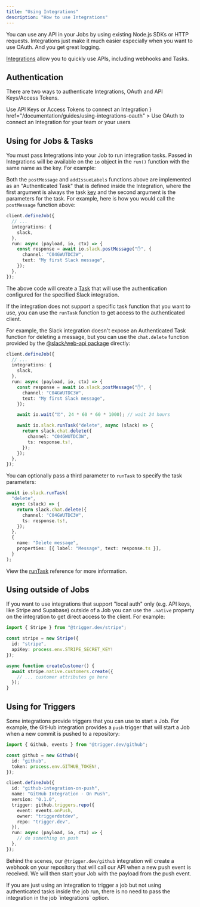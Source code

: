 ```yaml
---
title: "Using Integrations"
description: "How to use Integrations"
---
```


<Note>
  You can use any API in your Jobs by using existing Node.js SDKs or HTTP
  requests. Integrations just make it much easier especially when you want to
  use OAuth. And you get great logging.
</Note>

[Integrations](/documentation/concepts/integrations) allow you to quickly use APIs, including webhooks and Tasks.

## Authentication

There are two ways to authenticate Integrations, OAuth and API Keys/Access Tokens.

<CardGroup cols={2}>
  <Card
    title="API Keys/Access Tokens"
    icon="key"
    href="/documentation/guides/using-integrations-apikeys"
  >
    Use API Keys or Access Tokens to connect an Integration
  </Card>
  <Card
    title="OAuth"
    icon={
      <svg viewBox="0 0 100 100" fill="none" xmlns="http://www.w3.org/2000/svg">
        <path
          d="M50.5013 0C49.1646 0 47.7861 0.0417711 46.3659 0.125313C43.609 0.292398 40.685 0.75188 37.594 1.50376C34.67 2.25564 32.1637 3.09106 30.0752 4.01002C26.9006 5.43024 23.6842 7.26817 20.4261 9.52381C16.7502 12.1136 13.4921 15.2464 10.6516 18.9223C7.81119 22.5982 5.51378 26.6082 3.7594 30.9524L3.13283 32.4561C2.38095 34.2941 1.8797 35.6725 1.62907 36.5915C0.543024 40.3509 0 44.4444 0 48.8722C0 52.9657 0.37594 56.8505 1.12782 60.5263C2.96575 68.8805 6.39098 76.0234 11.4035 81.9549C15.7477 87.1345 21.5539 91.6458 28.8221 95.4887C32.8321 97.5773 37.406 98.9766 42.5439 99.6867C47.6817 100.397 52.8822 100.355 58.1454 99.5614C63.4085 98.7677 68.2122 97.2849 72.5564 95.1128C80.0752 91.2698 86.4244 85.4636 91.604 77.6942C94.1938 73.8513 96.1988 69.6742 97.619 65.1629C99.2063 60.1504 100 54.9708 100 49.6241C100 44.8621 99.1228 39.8914 97.3684 34.7118C95.9482 30.3676 94.0267 26.3158 91.604 22.5564C87.3434 15.7895 81.9967 10.4845 75.5639 6.6416C68.2122 2.21387 59.858 0 50.5013 0ZM46.2406 23.8095H53.0075C54.3442 23.8095 55.5556 24.2063 56.6416 25C57.7277 25.7936 58.4795 26.817 58.8972 28.0702L72.1805 68.1704C72.7652 69.8413 72.6608 71.4494 71.8672 72.995C71.0735 74.5405 69.883 75.5639 68.2957 76.0652C67.6274 76.2322 66.9591 76.3158 66.2907 76.3158C64.9541 76.3158 63.7427 75.9398 62.6566 75.188C61.5706 74.4361 60.8187 73.3918 60.401 72.0551L57.5188 62.9073H42.4812L39.599 72.0551C39.1813 73.3083 38.4294 74.3317 37.3434 75.1253C36.2573 75.919 35.0459 76.3158 33.7093 76.3158C33.0409 76.3158 32.4144 76.2322 31.8296 76.0652C30.1587 75.5639 28.9265 74.5614 28.1328 73.0576C27.3392 71.5539 27.193 69.9666 27.6942 68.2957L40.3509 28.1955C40.7686 26.8588 41.5205 25.7936 42.6065 25C43.6926 24.2063 44.9039 23.8095 46.2406 23.8095Z"
          fill="#818cf8"
        />
      </svg>
    }
    href="/documentation/guides/using-integrations-oauth"
  >
    Use OAuth to connect an Integration for your team or your users
  </Card>
</CardGroup>

## Using for Jobs & Tasks

You must pass Integrations into your Job to run integration tasks. Passed in Integrations will be available on the `io` object in the `run()` function with the same name as the key. For example:

<Snippet file="how-to-pass-integrations.mdx" />

Both the `postMessage` and `addIssueLabels` functions above are implemented as an "Authenticated Task" that is defined inside the Integration, where the first argument is always the task [key](/documentation/concepts/tasks#task-keys) and the second argument is the parameters for the task. For example, here is how you would call the `postMessage` function above:

```ts
client.defineJob({
  // ...
  integrations: {
    slack,
  },
  run: async (payload, io, ctx) => {
    const response = await io.slack.postMessage("✋", {
      channel: "C04GWUTDC3W",
      text: "My first Slack message",
    });
  },
});
```

The above code will create a [Task](/documentation/concepts/tasks) that will use the authentication configured for the specified Slack integration.

If the integration does not support a specific task function that you want to use, you can use the `runTask` function to get access to the authenticated client.

For example, the Slack integration doesn't expose an Authenticated Task function for deleting a message, but you can use the `chat.delete` function provided by the [@slack/web-api package](https://slack.dev/node-slack-sdk/web-api) directly:

```ts
client.defineJob({
  // ...
  integrations: {
    slack,
  },
  run: async (payload, io, ctx) => {
    const response = await io.slack.postMessage("✋", {
      channel: "C04GWUTDC3W",
      text: "My first Slack message",
    });

    await io.wait("⏰", 24 * 60 * 60 * 1000); // wait 24 hours

    await io.slack.runTask("delete", async (slack) => {
      return slack.chat.delete({
        channel: "C04GWUTDC3W",
        ts: response.ts!,
      });
    });
  },
});
```

You can optionally pass a third parameter to `runTask` to specify the task parameters:

```ts
await io.slack.runTask(
  "delete",
  async (slack) => {
    return slack.chat.delete({
      channel: "C04GWUTDC3W",
      ts: response.ts!,
    });
  },
  {
    name: "Delete message",
    properties: [{ label: "Message", text: response.ts }],
  }
);
```

View the [runTask](/sdk/io/runtask#parameters) reference for more information.

## Using outside of Jobs

If you want to use integrations that support "local auth" only (e.g. API keys, like Stripe and Supabase) outside of a Job you can use the `.native` property on the integration to get direct access to the client. For example:

```ts stripe.ts
import { Stripe } from "@trigger.dev/stripe";

const stripe = new Stripe({
  id: "stripe",
  apiKey: process.env.STRIPE_SECRET_KEY!
});

async function createCustomer() {
  await stripe.native.customers.create({
    // ... customer attributes go here
  });
}
```

## Using for Triggers

Some integrations provide triggers that you can use to start a Job. For example, the GitHub integration provides a `push` trigger that will start a Job when a new commit is pushed to a repository:

```ts
import { Github, events } from "@trigger.dev/github";

const github = new Github({
  id: "github",
  token: process.env.GITHUB_TOKEN!,
});

client.defineJob({
  id: "github-integration-on-push",
  name: "GitHub Integration - On Push",
  version: "0.1.0",
  trigger: github.triggers.repo({
    event: events.onPush,
    owner: "triggerdotdev",
    repo: "trigger.dev",
  }),
  run: async (payload, io, ctx) => {
    // do something on push
  },
});
```

Behind the scenes, our `@trigger.dev/github` integration will create a webhook on your repository that will call our API when a new push event is received. We will then start your Job with the payload from the push event.

<Note>
  If you are just using an integration to trigger a job but not using
  authenticated tasks inside the job run, there is no need to pass the
  integration in the job `integrations` option.
</Note>
